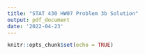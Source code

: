 ```yaml
---
title: "STAT 430 HW07 Problem 3b Solution"
output: pdf_document
date: '2022-04-23'
---
```


```r
knitr::opts_chunk$set(echo = TRUE)
```

\textcolor{red}{
The UMVUE for $\theta$ can be found by taking the expectation of an unbiased estimator of $\theta$ conditioned on a sufficient statistic. A sufficient statistic for $\theta$ is $S = \sum_{i=1}^n |X_i|$, so the UMVUE for $\theta$ is 
\begin{align*}
E(T_n \mid S = s) &=
\frac{1}{n}\sum_{i=1}^n E(T(X_i) | S = s)
\end{align*}
The expectation $E(T(X_i)|S)$ is
\begin{align*}
E(T(X_i)|S=s) &= T(-1)P(X_i = -1 \mid S = s) + T(0)P(T(X_i = 0 \mid S = s)) + T(1)P(T(X_i = 1 \mid S = s)) \\
&= 2P(T(X_i = 1 \mid S = s)) \\
&=  \frac{2P(X_i = 1, S = s)}{P(S = s)} \\
&=  \frac{2P(X_i = 1, \sum_{j\neq i}|X_i| = s - 1)}{P(S = s)} \\
&=  \frac{2P(X_i = 1)P(\sum_{j\neq i}|X_i| = s - 1)}{P(S = s)} \\
&=  \frac{2(\theta/2) \begin{pmatrix} n-1 \\ s-1 \end{pmatrix} \theta^{s-1}(1-\theta)^{n-s} }{ \begin{pmatrix} n \\ s \end{pmatrix} \theta^s(1-\theta)^{n-s}} \\
&= \frac{\begin{pmatrix} n-1 \\ s-1 \end{pmatrix}}{\begin{pmatrix} n \\ s \end{pmatrix}} 
= \frac{(n-1)!}{(s-1)!(n-s)!} \frac{s!(n-s)!}{n!} 
= \frac{s}{n}
\end{align*}
So the expectation $E(T_n|S) = \frac{S}{n} = \frac{1}{n}\sum_{i=1}^n |X_i|$ is the UMVUE for $\theta$. To show that this is a "better" estimator that $T_n$, we have to show that the variance of the UMVUE is smaller than the variance of $T_n$. The variance of $T_n$ is
\begin{align*}
VarT_n &= \frac{1}{n^2}\sum_{i=1}^n VarT(X_i) \\
&= \frac{1}{n^2} \sum_{i=1}^n (ET(X_i)^2 - (ET(X_i))^2) \\
&= \frac{n(4(\theta/2) - (\theta)^2)}{n^2} \\
&= \frac{\theta(2 - \theta)}{n}
\end{align*}
and the variance of $\frac{1}{n}S$ is
\begin{align*}
Var\frac{1}{n}S &= \frac{1}{n^2}\sum_{i=1}^n Var|X_i| \\
&= \frac{1}{n^2}\sum_{i=1}^n (E|X_i|^2 - (E|X_i|)^2) \\
&= \frac{n(\theta/2 + \theta/2 - (\theta/2 + \theta/2)^2)}{n^2} \\
&= \frac{\theta(1- \theta)}{n}
\end{align*}
and it should be easy to see that $\frac{\theta(2 - \theta)}{n} > \frac{\theta(1-\theta)}{n}$, so $S/n$ is better than $T_n$, as it should be.
}
